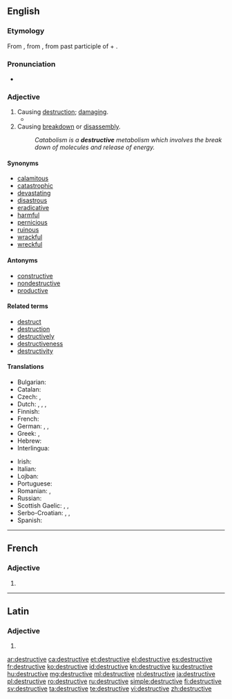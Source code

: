 ==English==

===Etymology===
From {{etyl|frm|en}} {{term|destructif|lang=frm}}, from {{etyl|la|en}} {{term|destructivus|lang=la}}, from past participle of {{term|destruo|destruere|to tear down, destroy|lang=la}} + {{term|-ivus||lang=la}}.

===Pronunciation===
* {{a|UK}} {{IPA|/dɪˈstɹʌktɪv/|/dɪˈstɹʊktɪv/}}

===Adjective===
{{en-adj}}

# Causing [[destruction]]; [[damage|damaging]].
#* {{quote-news
|year=2013
|date=February 14
|author=Scott Tobias
|title=Film: Reviews: A Good Day To Die Hard
|work=The Onion AV Club
|url=http://www.avclub.com/articles/a-good-day-to-die-hard,92496/
|page=
|passage=After rescuing his estranged daughter in the last film, Live Free Or Die Hard, Willis heads to Russia to rescue his estranged son (Jai Courtney), a CIA agent on a mission to protect a whistleblower (Sebastian Koch) from a corrupt government official (Sergei Kolesnikov) with no shortage of '''destructive''' resources at his disposal.}}
# Causing [[breakdown]] or [[disassembly]].
#: ''Catabolism is a '''destructive''' metabolism which involves the break down of molecules and release of energy.''

====Synonyms====
* [[calamitous]]
* [[catastrophic]]
* [[devastate|devastating]]
* [[disastrous]]
* [[eradicative]]
* [[harmful]]
* [[pernicious]]
* [[ruinous]]
* [[wrackful]]
* [[wreckful]]

====Antonyms====
* [[constructive]]
* [[nondestructive]]
* [[productive]]

====Related terms====
* [[destruct]]
* [[destruction]]
* [[destructively]]
* [[destructiveness]]
* [[destructivity]]

====Translations====
{{trans-top|causing destruction; damaging}}
* Bulgarian: {{t+|bg|разрушителен}}
* Catalan: {{t-|ca|destructiu}}
* Czech: {{t-|cs|ničivý}}, {{t-|cs|destruktivní}}
* Dutch: {{t+|nl|destructief}}, {{t+|nl|destructieve}}, {{t+|nl|verwoestend}}, {{t+|nl|verwoestende}}
* Finnish: {{t-|fi|tuhoisa}}
* French: {{t+|fr|destructif}}
* German: {{t+|de|destruktiv}}, {{t+|de|schädlich}}, {{t-|de|zerstörend}}
* Greek: {{t+|el|καταστροφικός|m|tr=katastrofikos}}, {{t+|el|καταστρεπτικός|m|tr=katastreptikos}}
* Hebrew: {{t-|he|הרסני|tr=harsany|sc=Hebr}}
* Interlingua: {{t-|ia|destructive}}
{{trans-mid}}
* Irish: {{t-|ga|urbhadhach}}
* Italian: {{t+|it|distruttivo}}
* Lojban: {{t-|jbo|daspo}}
* Portuguese: {{t+|pt|destrutivo}}
* Romanian: {{t-|ro|distructiv|m|n}}, {{t-|ro|distrugător|m|n}}
* Russian: {{t+|ru|разрушительный}}
* Scottish Gaelic: {{t-|gd|millteach}}, {{t-|gd|sgriosach}}, {{t-|gd|sgriosail}}
* Serbo-Croatian: {{t-|sh|rázōran}}, {{t-|sh|dȅstruktīvan}}, {{t-|sh|rùšilačkī}}
* Spanish: {{t+|es|destructivo}}
{{trans-bottom}}

----

==French==

===Adjective===
{{fr-adj-form}} {{f}}

# {{feminine of|destructif|lang=fr}}

----

==Latin==

===Adjective===
{{la-adj-form|dēstructīve}}

# {{inflection of|dēstructīvus||voc|m|s|lang=la}}

[[ar:destructive]]
[[ca:destructive]]
[[et:destructive]]
[[el:destructive]]
[[es:destructive]]
[[fr:destructive]]
[[ko:destructive]]
[[id:destructive]]
[[kn:destructive]]
[[ku:destructive]]
[[hu:destructive]]
[[mg:destructive]]
[[ml:destructive]]
[[nl:destructive]]
[[ja:destructive]]
[[pl:destructive]]
[[ro:destructive]]
[[ru:destructive]]
[[simple:destructive]]
[[fi:destructive]]
[[sv:destructive]]
[[ta:destructive]]
[[te:destructive]]
[[vi:destructive]]
[[zh:destructive]]
